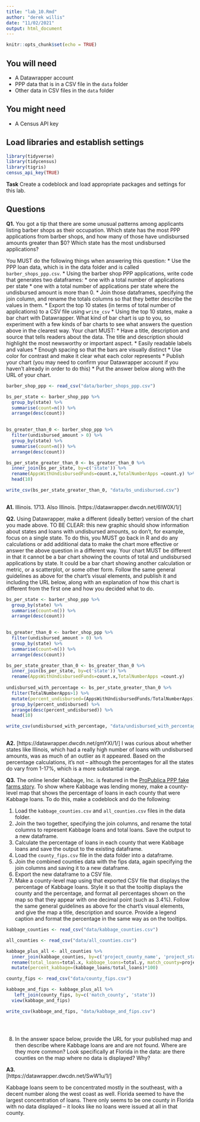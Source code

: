 ```yaml
---
title: "lab_10.Rmd"
author: "derek willis"
date: "11/02/2021"
output: html_document
---
```


```r
knitr::opts_chunk$set(echo = TRUE)
```

## You will need

* A Datawrapper account
* PPP data that is in a CSV file in the `data` folder
* Other data in CSV files in the `data` folder

## You might need

* A Census API key

## Load libraries and establish settings
```r
library(tidyverse)
library(tidycensus)
library(tigris)
census_api_key(TRUE)
```

**Task** Create a codeblock and load appropriate packages and settings for this lab.

## Questions

**Q1.** You got a tip that there are some unusual patterns among applicants listing barber shops as their occupation. Which state has the most PPP applications from barber shops, and how many of those have undisbursed amounts greater than $0? Which state has the most undisbursed applications?

You MUST do the following things when answering this question:
* Use the PPP loan data, which is in the data folder and is called `barber_shops_ppp.csv`.
* Using the barber shop PPP applications, write code that generates two dataframes:
  * one with a total number of applications per state
  * one with a total number of applications per state where the undisbursed amount is more than 0.
* Join those dataframes, specifying the join column, and rename the totals columns so that they better describe the values in them.
* Export the top 10 states (in terms of total number of applications) to a CSV file using `write_csv`
* Using the top 10 states, make a bar chart with Datawrapper. What kind of bar chart is up to you, so experiment with a few kinds of bar charts to see what answers the question above in the clearest way. Your chart MUST:
  * Have a title, description and source that tells readers about the data. The title and description should highlight the most newsworthy or important aspect.
  * Easily readable labels and values
  * Enough spacing so that the bars are visually distinct
  * Use color for contrast and make it clear what each color represents
* Publish your chart (you may need to confirm your Datawrapper account if you haven't already in order to do this)
* Put the answer below along with the URL of your chart.
```r
barber_shop_ppp <- read_csv("data/barber_shops_ppp.csv")

bs_per_state <- barber_shop_ppp %>% 
  group_by(state) %>% 
  summarise(count=n()) %>% 
  arrange(desc(count))
 

bs_greater_than_0 <- barber_shop_ppp %>% 
  filter(undisbursed_amount > 0) %>% 
  group_by(state) %>% 
  summarise(count=n()) %>% 
  arrange(desc(count))

bs_per_state_greater_than_0 <- bs_greater_than_0 %>%
  inner_join(bs_per_state, by=c('state')) %>% 
  rename(AppsWithUndisbursedFunds=count.x,TotalNumberApps =count.y) %>% 
  head(10)

write_csv(bs_per_state_greater_than_0, "data/bs_undisbursed.csv")
  
```


**A1.**
Illinois. 1713. Also Illinois.
[https://datawrapper.dwcdn.net/6lW0X/1/]

**Q2.** Using Datawrapper, make a different (ideally better) version of the chart you made above. TO BE CLEAR: this new graphic should show information about states and loans with undisbursed amounts, so don't, for example, focus on a single state. To do this, you MUST go back in R and do any calculations or add additional data to make the chart more effective or answer the above question in a different way. Your chart MUST be different in that it cannot be a bar chart showing the counts of total and undisbursed applications by state. It could be a bar chart showing another calculation or metric, or a scatterplot, or some other form. Follow the same general guidelines as above for the chart's visual elements, and publish it and including the URL below, along with an explanation of how this chart is different from the first one and how you decided what to do.

```r
bs_per_state <- barber_shop_ppp %>% 
  group_by(state) %>% 
  summarise(count=n()) %>% 
  arrange(desc(count))
 

bs_greater_than_0 <- barber_shop_ppp %>% 
  filter(undisbursed_amount > 0) %>% 
  group_by(state) %>% 
  summarise(count=n()) %>% 
  arrange(desc(count))

bs_per_state_greater_than_0 <- bs_greater_than_0 %>%
  inner_join(bs_per_state, by=c('state')) %>% 
  rename(AppsWithUndisbursedFunds=count.x,TotalNumberApps =count.y) 
  
undisbursed_with_percentage <- bs_per_state_greater_than_0 %>% 
  filter(TotalNumberApps>1) %>% 
  mutate(percent_undisbursed=(AppsWithUndisbursedFunds/TotalNumberApps)*100) %>% 
  group_by(percent_undisbursed) %>% 
  arrange(desc(percent_undisbursed)) %>% 
  head(10)

write_csv(undisbursed_with_percentage, "data/undisbursed_with_percentage.csv")
  
```


**A2.**
[https://datawrapper.dwcdn.net/gmYXI/1/]
I was curious about whether states like Illinois, which had a really high number of loans with undisbursed amounts, was as much of an outlier as it appeared. Based on the percentage calculations, it's not -- although the percentages for all the states do vary from 1-17%, which is a more substantial range.

**Q3.** The online lender Kabbage, Inc. is featured in the [ProPublica PPP fake farms story](https://www.propublica.org/article/ppp-farms). To show where Kabbage was lending money, make a county-level map that shows the percentage of loans in each county that were Kabbage loans. To do this, make a codeblock and do the following:

1. Load the `kabbage_counties.csv` and `all_counties.csv` files in the data folder.
2. Join the two together, specifying the join columns, and rename the total columns to represent Kabbage loans and total loans. Save the output to a new dataframe.
3. Calculate the percentage of loans in each county that were Kabbage loans and save the output to the existing dataframe.
4. Load the `county_fips.csv` file in the data folder into a dataframe.
5. Join the combined counties data with the fips data, again specifying the join columns and saving it to a new dataframe.
6. Export the new dataframe to a CSV file.
7. Make a county-level map using that exported CSV file that displays the percentage of Kabbage loans. Style it so that the tooltip displays the county and the percentage, and format all percentages shown on the map so that they appear with one decimal point (such as 3.4%). Follow the same general guidelines as above for the chart's visual elements, and give the map a title, description and source. Provide a legend caption and format the percentage in the same way as on the tooltips.
```r
kabbage_counties <- read_csv("data/kabbage_counties.csv")

all_counties <- read_csv("data/all_counties.csv")

kabbage_plus_all <- all_counties %>% 
  inner_join(kabbage_counties, by=c('project_county_name', 'project_state')) %>% 
  rename(total_loans=total.x, kabbage_loans=total.y, match_county=project_county_name, state=project_state) %>% 
  mutate(percent_kabbage=(kabbage_loans/total_loans)*100)

county_fips <- read_csv("data/county_fips.csv")

kabbage_and_fips <- kabbage_plus_all %>% 
   left_join(county_fips, by=c('match_county', 'state'))
  view(kabbage_and_fips)

write_csv(kabbage_and_fips, "data/kabbage_and_fips.csv")
   




```

8. In the answer space below, provide the URL for your published map and then describe where Kabbage loans are and are not found. Where are they more common? Look specifically at Florida in the data: are there counties on the map where no data is displayed? Why?

**A3.**  
[https://datawrapper.dwcdn.net/SwW1u/1/]

Kabbage loans seem to be concentrated mostly in the southeast, with a decent number along the west coast as well. Florida seemed to have the largest concentration of loans. There only seems to be one county in Florida with no data displayed -- it looks like no loans were issued at all in that county.